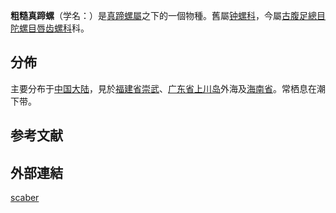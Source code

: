 {{Speciesbox
 | taxon = Euchelus scaber
 | authority = (Linnaeus, 1758)
}}

'''粗糙真蹄螺'''（学名：''{{lang|la|Euchelus scaber}}''）是[[真蹄螺屬|真蹄螺屬]]之下的一個物種。舊屬[[钟螺科|钟螺科]]{{r|zgdwz |shell_5881}}，今屬[[古腹足總目|古腹足總目]][[陀螺目|陀螺目]][[唇齿螺科|唇齿螺科]]科{{r|WoRMS_760238}}。

==分佈==
主要分布于[[中国大陆|中国大陆]]{{r|shell_5881}}，見於[[福建省|福建省]][[崇武|崇武]]、[[广东省|广东省]][[上川岛|上川岛]]外海及[[海南省|海南省]]{{r|zgdwz}}。常栖息在潮下带{{r|shell_5881}}。

==参考文献==
{{reflist|refs=
<ref name="shell_5881">{{cite web
 |url=http://shell.sinica.edu.tw/chinese/shellbase_detail.php?science_no=5881
 |title=国际贝库：粗糙真蹄螺
 |publisher=台湾贝类资料库
 |accessdate=2018-03-21
 |language=zh-hant
 |archive-date=2016-03-04
 |archive-url=https://web.archive.org/web/20160304090612/http://shell.sinica.edu.tw/chinese/shellbase_detail.php?science_no=5881
 |dead-url=no
 }}</ref>
<ref name="WoRMS_760238">{{WoRMS |id=760238 |db=MolluscaBase 
 |title=''Euchelus scaber'' (Linnaeus, 1758)
 |last1=Sartori |first1=André F.
 |date=2014-04-19 |access-date=2018-03-21 }}</ref>
<ref name="zgdwz">{{shelldoc/董正之2002
 |chapter-url = http://www.lifescience.com.cn/info/100976
 |chapter     = 粗糙真蹄螺 Trochidae sp. scaber Linnaeus }}</ref>
}}

==外部連結==
{{Taxonbar}}
[[Category:真蹄螺属|scaber]]